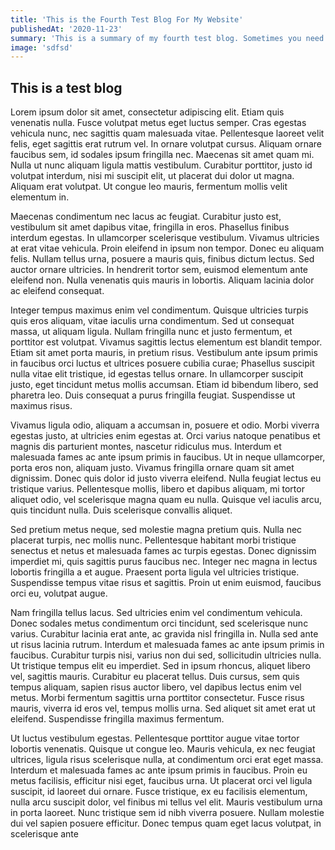 ```yaml
---
title: 'This is the Fourth Test Blog For My Website'
publishedAt: '2020-11-23'
summary: 'This is a summary of my fourth test blog. Sometimes you need to summarize because people do not want to spend too much time reading.'
image: 'sdfsd'
---
```


## This is a test blog

Lorem ipsum dolor sit amet, consectetur adipiscing elit. Etiam quis venenatis nulla. Fusce volutpat metus eget luctus semper. Cras egestas vehicula nunc, nec sagittis quam malesuada vitae. Pellentesque laoreet velit felis, eget sagittis erat rutrum vel. In ornare volutpat cursus. Aliquam ornare faucibus sem, id sodales ipsum fringilla nec. Maecenas sit amet quam mi. Nulla ut nunc aliquam ligula mattis vestibulum. Curabitur porttitor, justo id volutpat interdum, nisi mi suscipit elit, ut placerat dui dolor ut magna. Aliquam erat volutpat. Ut congue leo mauris, fermentum mollis velit elementum in.

Maecenas condimentum nec lacus ac feugiat. Curabitur justo est, vestibulum sit amet dapibus vitae, fringilla in eros. Phasellus finibus interdum egestas. In ullamcorper scelerisque vestibulum. Vivamus ultricies at erat vitae vehicula. Proin eleifend in ipsum non tempor. Donec eu aliquam felis. Nullam tellus urna, posuere a mauris quis, finibus dictum lectus. Sed auctor ornare ultricies. In hendrerit tortor sem, euismod elementum ante eleifend non. Nulla venenatis quis mauris in lobortis. Aliquam lacinia dolor ac eleifend consequat.

Integer tempus maximus enim vel condimentum. Quisque ultricies turpis quis eros aliquam, vitae iaculis urna condimentum. Sed ut consequat massa, ut aliquam ligula. Nullam fringilla nunc et justo fermentum, et porttitor est volutpat. Vivamus sagittis lectus elementum est blandit tempor. Etiam sit amet porta mauris, in pretium risus. Vestibulum ante ipsum primis in faucibus orci luctus et ultrices posuere cubilia curae; Phasellus suscipit nulla vitae elit tristique, id egestas tellus ornare. In ullamcorper suscipit justo, eget tincidunt metus mollis accumsan. Etiam id bibendum libero, sed pharetra leo. Duis consequat a purus fringilla feugiat. Suspendisse ut maximus risus.

Vivamus ligula odio, aliquam a accumsan in, posuere et odio. Morbi viverra egestas justo, at ultricies enim egestas at. Orci varius natoque penatibus et magnis dis parturient montes, nascetur ridiculus mus. Interdum et malesuada fames ac ante ipsum primis in faucibus. Ut in neque ullamcorper, porta eros non, aliquam justo. Vivamus fringilla ornare quam sit amet dignissim. Donec quis dolor id justo viverra eleifend. Nulla feugiat lectus eu tristique varius. Pellentesque mollis, libero et dapibus aliquam, mi tortor aliquet odio, vel scelerisque magna quam eu nulla. Quisque vel iaculis arcu, quis tincidunt nulla. Duis scelerisque convallis aliquet.

Sed pretium metus neque, sed molestie magna pretium quis. Nulla nec placerat turpis, nec mollis nunc. Pellentesque habitant morbi tristique senectus et netus et malesuada fames ac turpis egestas. Donec dignissim imperdiet mi, quis sagittis purus faucibus nec. Integer nec magna in lectus lobortis fringilla a et augue. Praesent porta ligula vel ultricies tristique. Suspendisse tempus vitae risus et sagittis. Proin ut enim euismod, faucibus orci eu, volutpat augue.

Nam fringilla tellus lacus. Sed ultricies enim vel condimentum vehicula. Donec sodales metus condimentum orci tincidunt, sed scelerisque nunc varius. Curabitur lacinia erat ante, ac gravida nisl fringilla in. Nulla sed ante ut risus lacinia rutrum. Interdum et malesuada fames ac ante ipsum primis in faucibus. Curabitur turpis nisi, varius non dui sed, sollicitudin ultricies nulla. Ut tristique tempus elit eu imperdiet. Sed in ipsum rhoncus, aliquet libero vel, sagittis mauris. Curabitur eu placerat tellus. Duis cursus, sem quis tempus aliquam, sapien risus auctor libero, vel dapibus lectus enim vel metus. Morbi fermentum sagittis urna porttitor consectetur. Fusce risus mauris, viverra id eros vel, tempus mollis urna. Sed aliquet sit amet erat ut eleifend. Suspendisse fringilla maximus fermentum.

Ut luctus vestibulum egestas. Pellentesque porttitor augue vitae tortor lobortis venenatis. Quisque ut congue leo. Mauris vehicula, ex nec feugiat ultrices, ligula risus scelerisque nulla, at condimentum orci erat eget massa. Interdum et malesuada fames ac ante ipsum primis in faucibus. Proin eu metus facilisis, efficitur nisi eget, faucibus urna. Ut placerat orci vel ligula suscipit, id laoreet dui ornare. Fusce tristique, ex eu facilisis elementum, nulla arcu suscipit dolor, vel finibus mi tellus vel elit. Mauris vestibulum urna in porta laoreet. Nunc tristique sem id nibh viverra posuere. Nullam molestie dui vel sapien posuere efficitur. Donec tempus quam eget lacus volutpat, in scelerisque ante
